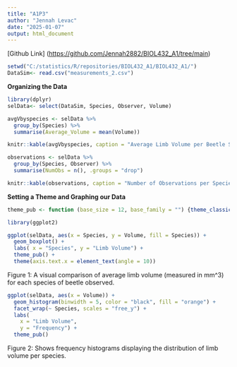```yaml
---
title: "A1P3"
author: "Jennah Levac"
date: "2025-01-07"
output: html_document
---
```


[Github Link] (<https://github.com/Jennah2882/BIOL432_A1/tree/main>)

```r
setwd("C:/statistics/R/repositories/BIOL432_A1/BIOL432_A1/")
DataSim<- read.csv("measurements_2.csv")
```

**Organizing the Data**

```r
library(dplyr)
selData<- select(DataSim, Species, Observer, Volume)
```
```r
avgVbyspecies <- selData %>%
  group_by(Species) %>%
  summarise(Average_Volume = mean(Volume))
```

```r
knitr::kable(avgVbyspecies, caption = "Average Limb Volume per Beetle Species")
```
```r
observations <- selData %>%
  group_by(Species, Observer) %>%
  summarise(NumObs = n(), .groups = "drop")
```

```r
knitr::kable(observations, caption = "Number of Observations per Species and Observer")
```

**Setting a Theme and Graphing our Data**

```r
theme_pub <- function (base_size = 12, base_family = "") {theme_classic(base_size = base_size, base_family = base_family) %+replace%theme(axis.text = element_text(colour = "black"),axis.title.x = element_text(size=14),axis.text.x = element_text(size=10),axis.title.y = element_text(size=14,angle=90),axis.text.y = element_text(size=12),axis.ticks = element_blank(),panel.background = element_rect(fill="white"),panel.border = element_blank(),plot.title=element_text(face="bold", size=24))}
```
```r
library(ggplot2)
```
```r
ggplot(selData, aes(x = Species, y = Volume, fill = Species)) +
  geom_boxplot() +
  labs( x = "Species", y = "Limb Volume") +
  theme_pub() +
  theme(axis.text.x = element_text(angle = 10))
```

Figure 1: A visual comparison of average limb volume (measured in mm^3) for each species of beetle observed.

```r
ggplot(selData, aes(x = Volume)) +
  geom_histogram(binwidth = 5, color = "black", fill = "orange") +
  facet_wrap(~ Species, scales = "free_y") +
  labs(
    x = "Limb Volume",
    y = "Frequency") +
  theme_pub()
```

Figure 2: Shows frequency histograms displaying the distribution of limb volume per species.
